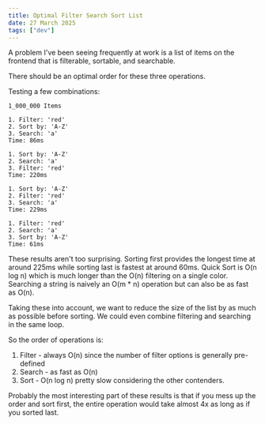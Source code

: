 ```yaml
---
title: Optimal Filter Search Sort List
date: 27 March 2025
tags: ["dev"]
---
```



A problem I've been seeing frequently at work is a list of items on the frontend that is filterable, sortable, and searchable.

<SortFilterSearchList client:only="react" />
There should be an optimal order for these three operations.

Testing a few combinations:

```
1_000_000 Items

1. Filter: 'red'
2. Sort by: 'A-Z'
3. Search: 'a'
Time: 86ms

1. Sort by: 'A-Z'
2. Search: 'a'
3. Filter: 'red'
Time: 220ms

1. Sort by: 'A-Z'
2. Filter: 'red'
3. Search: 'a'
Time: 229ms

1. Filter: 'red'
2. Search: 'a'
3. Sort by: 'A-Z'
Time: 61ms
```

These results aren't too surprising.
Sorting first provides the longest time at around 225ms while sorting last is fastest at around 60ms.
Quick Sort is O(n log n) which is much longer than the O(n) filtering on a single color.
Searching a string is naively an O(m \* n) operation but can also be as fast as O(n).

Taking these into account, we want to reduce the size of the list by as much as possible
before sorting.
We could even combine filtering and searching in the same loop.

So the order of operations is:

1. Filter - always O(n) since the number of filter options is generally pre-defined
2. Search - as fast as O(n)
3. Sort - O(n log n) pretty slow considering the other contenders.

Probably the most interesting part of these results is that if you mess up the
order and sort first, the entire operation would take almost 4x as long as if you sorted last.
